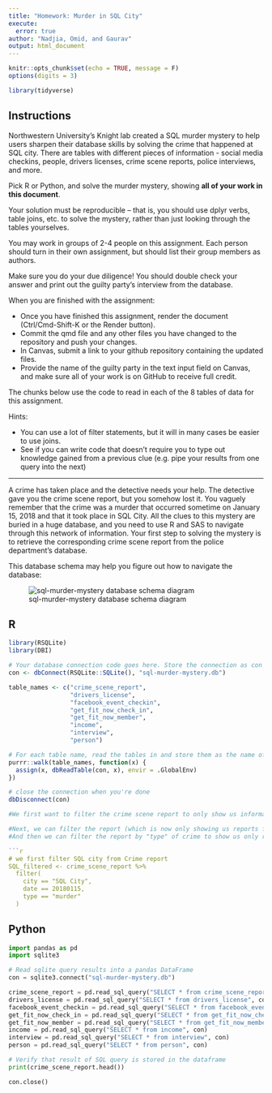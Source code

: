```yaml
---
title: "Homework: Murder in SQL City"
execute:
  error: true
author: "Nadjia, Omid, and Gaurav"
output: html_document
---
```


```r
knitr::opts_chunk$set(echo = TRUE, message = F)
options(digits = 3)

library(tidyverse)
```

## Instructions
Northwestern University's Knight lab created a SQL murder mystery to help users sharpen their database skills by solving the crime that happened at SQL city. There are tables with different pieces of information - social media checkins, people, drivers licenses, crime scene reports, police interviews, and more. 

Pick R or Python, and solve the murder mystery, showing **all of your work in this document**. 

Your solution must be reproducible -- that is, you should use dplyr verbs, table joins, etc. to solve the mystery, rather than just looking through the tables yourselves.

You may work in groups of 2-4 people on this assignment. Each person should turn in their own assignment, but should list their group members as authors.

Make sure you do your due diligence! You should double check your answer and print out the guilty party's interview from the database.

When you are finished with the assignment: 

- Once you have finished this assignment, render the document (Ctrl/Cmd-Shift-K or the Render button). 
- Commit the qmd file and any other files you have changed to the repository and push your changes.
- In Canvas, submit a link to your github repository containing the updated files.
- Provide the name of the guilty party in the text input field on Canvas, and make sure all of your work is on GitHub to receive full credit.

The chunks below use the code to read in each of the 8 tables of data for this assignment.

Hints:

- You can use a lot of filter statements, but it will in many cases be easier to use joins. 
- See if you can write code that doesn't require you to type out knowledge gained from a previous clue (e.g. pipe your results from one query into the next)


***

A crime has taken place and the detective needs your help. The detective gave you the crime scene report, but you somehow lost it. You vaguely remember that the crime was a murder that occurred sometime on January 15, 2018 and that it took place in SQL City. All the clues to this mystery are buried in a huge database, and you need to use R and SAS to navigate through this network of information. Your first step to solving the mystery is to retrieve the corresponding crime scene report from the police department's database. 

This database schema may help you figure out how to navigate the database:

![sql-murder-mystery database schema diagram](https://github.com/NUKnightLab/sql-mysteries/blob/master/schema.png?raw=true)

## R
```r
library(RSQLite)
library(DBI)

# Your database connection code goes here. Store the connection as con 
con <- dbConnect(RSQLite::SQLite(), "sql-murder-mystery.db")

table_names <- c("crime_scene_report", 
                 "drivers_license", 
                 "facebook_event_checkin",
                 "get_fit_now_check_in", 
                 "get_fit_now_member", 
                 "income", 
                 "interview",
                 "person")

# For each table name, read the tables in and store them as the name of the table
purrr::walk(table_names, function(x) {
  assign(x, dbReadTable(con, x), envir = .GlobalEnv)
})

# close the connection when you're done
dbDisconnect(con)

```
```r
#We first want to filter the crime scene report to only show us information from SQL City.

#Next, we can filter the report (which is now only showing us reports from SQL City) by the date of the murder: January 15th
#And then we can filter the report by "type" of crime to show us only reports of murders.

```r
# we first filter SQL city from Crime report
SQL_filtered <- crime_scene_report %>%
  filter(
    city == "SQL City",
    date == 20180115,
    type == "murder"
  )

```
























## Python

```python
import pandas as pd
import sqlite3

# Read sqlite query results into a pandas DataFrame
con = sqlite3.connect("sql-murder-mystery.db")

crime_scene_report = pd.read_sql_query("SELECT * from crime_scene_report", con)
drivers_license = pd.read_sql_query("SELECT * from drivers_license", con)
facebook_event_checkin = pd.read_sql_query("SELECT * from facebook_event_checkin", con)
get_fit_now_check_in = pd.read_sql_query("SELECT * from get_fit_now_check_in", con)
get_fit_now_member = pd.read_sql_query("SELECT * from get_fit_now_member", con)
income = pd.read_sql_query("SELECT * from income", con)
interview = pd.read_sql_query("SELECT * from interview", con)
person = pd.read_sql_query("SELECT * from person", con)

# Verify that result of SQL query is stored in the dataframe
print(crime_scene_report.head())

con.close()
```

